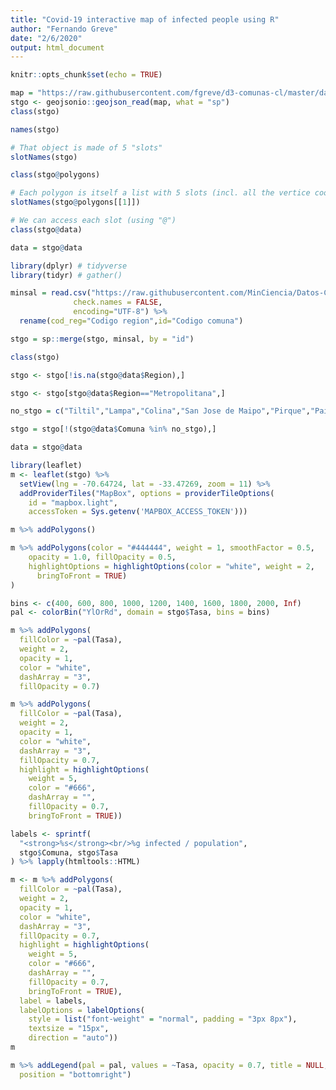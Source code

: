 ```yaml
---
title: "Covid-19 interactive map of infected people using R"
author: "Fernando Greve"
date: "2/6/2020"
output: html_document
---
```


```r
knitr::opts_chunk$set(echo = TRUE)
```

```r
map = "https://raw.githubusercontent.com/fgreve/d3-comunas-cl/master/data/comunas.json"
stgo <- geojsonio::geojson_read(map, what = "sp")
class(stgo)
```


```r
names(stgo)
```

```r
# That object is made of 5 "slots"
slotNames(stgo)
```

```r
class(stgo@polygons)
```


```r
# Each polygon is itself a list with 5 slots (incl. all the vertice coordinates).
slotNames(stgo@polygons[[1]])
```

```r
# We can access each slot (using "@")
class(stgo@data)
```

```r
data = stgo@data
```

```r
library(dplyr) # tidyverse
library(tidyr) # gather()

minsal = read.csv("https://raw.githubusercontent.com/MinCiencia/Datos-COVID19/master/output/producto1/Covid-19.csv", 
              check.names = FALSE,
              encoding="UTF-8") %>% 
  rename(cod_reg="Codigo region",id="Codigo comuna")

```



```r
stgo = sp::merge(stgo, minsal, by = "id")
```


```r
class(stgo)
```

```r
stgo <- stgo[!is.na(stgo@data$Region),]
```

```r
stgo <- stgo[stgo@data$Region=="Metropolitana",]
```


```r
no_stgo = c("Tiltil","Lampa","Colina","San Jose de Maipo","Pirque","Paine","Buin","Alhue","Melipilla","San Pedro","Maria Pinto","Curacavi","Penaflor","Calera de Tango","Padre Hurtado","El Monte","Talagante","Isla de Maipo","Lo Barnechea")

stgo = stgo[!(stgo@data$Comuna %in% no_stgo),]

```


```r
data = stgo@data
```


```r
library(leaflet)
m <- leaflet(stgo) %>%
  setView(lng = -70.64724, lat = -33.47269, zoom = 11) %>%
  addProviderTiles("MapBox", options = providerTileOptions(
    id = "mapbox.light",
    accessToken = Sys.getenv('MAPBOX_ACCESS_TOKEN')))

m %>% addPolygons()

```



```r
m %>% addPolygons(color = "#444444", weight = 1, smoothFactor = 0.5,
    opacity = 1.0, fillOpacity = 0.5,
    highlightOptions = highlightOptions(color = "white", weight = 2,
      bringToFront = TRUE)
)
```



```r
bins <- c(400, 600, 800, 1000, 1200, 1400, 1600, 1800, 2000, Inf)
pal <- colorBin("YlOrRd", domain = stgo$Tasa, bins = bins)

m %>% addPolygons(
  fillColor = ~pal(Tasa),
  weight = 2,
  opacity = 1,
  color = "white",
  dashArray = "3",
  fillOpacity = 0.7)


```


```r
m %>% addPolygons(
  fillColor = ~pal(Tasa),
  weight = 2,
  opacity = 1,
  color = "white",
  dashArray = "3",
  fillOpacity = 0.7,
  highlight = highlightOptions(
    weight = 5,
    color = "#666",
    dashArray = "",
    fillOpacity = 0.7,
    bringToFront = TRUE))
```


```r
labels <- sprintf(
  "<strong>%s</strong><br/>%g infected / population",
  stgo$Comuna, stgo$Tasa
) %>% lapply(htmltools::HTML)

m <- m %>% addPolygons(
  fillColor = ~pal(Tasa),
  weight = 2,
  opacity = 1,
  color = "white",
  dashArray = "3",
  fillOpacity = 0.7,
  highlight = highlightOptions(
    weight = 5,
    color = "#666",
    dashArray = "",
    fillOpacity = 0.7,
    bringToFront = TRUE),
  label = labels,
  labelOptions = labelOptions(
    style = list("font-weight" = "normal", padding = "3px 8px"),
    textsize = "15px",
    direction = "auto"))
m
```


```r
m %>% addLegend(pal = pal, values = ~Tasa, opacity = 0.7, title = NULL,
  position = "bottomright")
```











